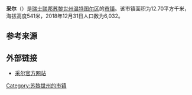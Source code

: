 {{noteTA|G1=瑞士地名}}
{{Infobox Switzerland municipality
|district=[[温特图尔区|温特图尔区]]
|postal_code		= 8487
}}
'''采尔'''（{{lang-de|Zell}}）是[[瑞士联邦|瑞士联邦]][[苏黎世州|苏黎世州]][[温特图尔区|温特图尔区]]的[[市镇_(瑞士)|市镇]]。该市镇面积为12.70平方千米，海拔高度541米，2018年12月31日人口数为6,032。

== 参考来源 ==
{{reflist}}

== 外部链接 ==
* [http://www.zell.ch 采尔官方网站] {{de icon}}

{{Switzerland-geo-stub}}
{{DEFAULTSORT:Zell}}
[[Category:苏黎世州的市镇|Category:苏黎世州的市镇]]